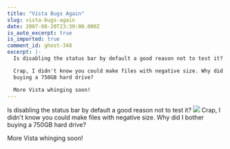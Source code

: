 ```yaml
---
title: "Vista Bugs Again"
slug: vista-bugs-again
date: 2007-08-20T23:39:00.000Z
is_auto_excerpt: true
is_imported: true
comment_id: ghost-348
excerpt: |-
  Is disabling the status bar by default a good reason not to test it?

  Crap, I didn't know you could make files with negative size. Why did I bother
  buying a 750GB hard drive?

  More Vista whinging soon!
---
```


Is disabling the status bar by default a good reason not to test it?
![](./status.png) Crap, I didn't know you could make files with negative size.
Why did I bother buying a 750GB hard drive?

More Vista whinging soon!
